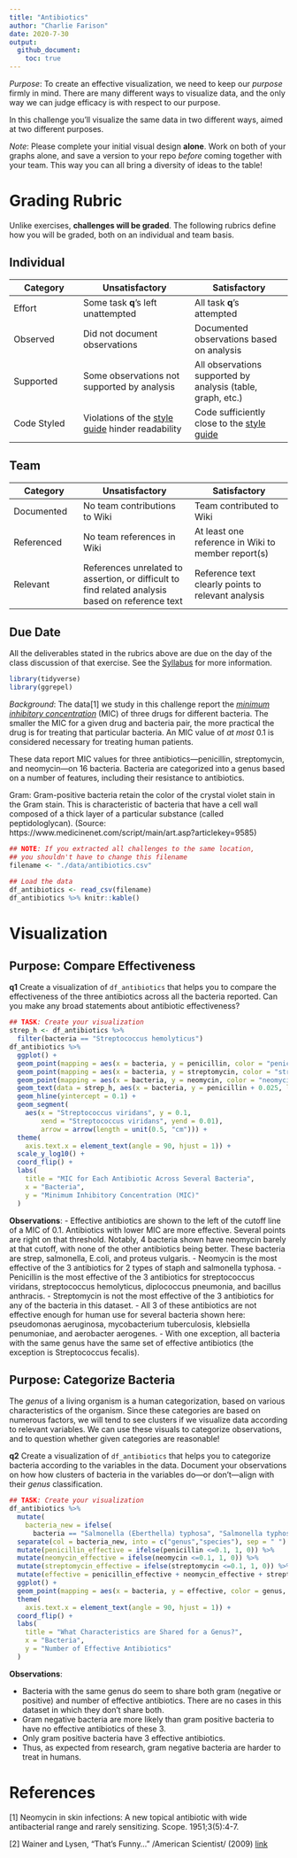 ```yaml
---
title: "Antibiotics"
author: "Charlie Farison"
date: 2020-7-30
output:
  github_document:
    toc: true
---
```


*Purpose*: To create an effective visualization, we need to keep our *purpose* firmly in mind. There are many different ways to visualize data, and the only way we can judge efficacy is with respect to our purpose.

In this challenge you'll visualize the same data in two different ways, aimed at two different purposes.

*Note*: Please complete your initial visual design **alone**. Work on both of your graphs alone, and save a version to your repo *before* coming together with your team. This way you can all bring a diversity of ideas to the table!

<!-- include-rubric -->
# Grading Rubric
<!-- -------------------------------------------------- -->

Unlike exercises, **challenges will be graded**. The following rubrics define how you will be graded, both on an individual and team basis.

## Individual
<!-- ------------------------- -->

| Category | Unsatisfactory | Satisfactory |
|----------|----------------|--------------|
| Effort | Some task __q__'s left unattempted | All task __q__'s attempted |
| Observed | Did not document observations | Documented observations based on analysis |
| Supported | Some observations not supported by analysis | All observations supported by analysis (table, graph, etc.) |
| Code Styled | Violations of the [style guide](https://style.tidyverse.org/) hinder readability | Code sufficiently close to the [style guide](https://style.tidyverse.org/) |

## Team
<!-- ------------------------- -->

| Category | Unsatisfactory | Satisfactory |
|----------|----------------|--------------|
| Documented | No team contributions to Wiki | Team contributed to Wiki |
| Referenced | No team references in Wiki | At least one reference in Wiki to member report(s) |
| Relevant | References unrelated to assertion, or difficult to find related analysis based on reference text | Reference text clearly points to relevant analysis |

## Due Date
<!-- ------------------------- -->

All the deliverables stated in the rubrics above are due on the day of the class discussion of that exercise. See the [Syllabus](https://docs.google.com/document/d/1jJTh2DH8nVJd2eyMMoyNGroReo0BKcJrz1eONi3rPSc/edit?usp=sharing) for more information.

```r
library(tidyverse)
library(ggrepel)

```

*Background*: The data[1] we study in this challenge report the [*minimum inhibitory concentration*](https://en.wikipedia.org/wiki/Minimum_inhibitory_concentration) (MIC) of three drugs for different bacteria. The smaller the MIC for a given drug and bacteria pair, the more practical the drug is for treating that particular bacteria. An MIC value of *at most* 0.1 is considered necessary for treating human patients.

These data report MIC values for three antibiotics---penicillin, streptomycin, and neomycin---on 16 bacteria. Bacteria are categorized into a genus based on a number of features, including their resistance to antibiotics.

Gram: Gram-positive bacteria retain the color of the crystal violet stain in the Gram stain. This is characteristic of bacteria that have a cell wall composed of a thick layer of a particular substance (called peptidologlycan). (Source: https://www.medicinenet.com/script/main/art.asp?articlekey=9585)

```r
## NOTE: If you extracted all challenges to the same location,
## you shouldn't have to change this filename
filename <- "./data/antibiotics.csv"

## Load the data
df_antibiotics <- read_csv(filename)
df_antibiotics %>% knitr::kable()
```

# Visualization
<!-- -------------------------------------------------- -->

## Purpose: Compare Effectiveness
<!-- ------------------------- -->

__q1__ Create a visualization of `df_antibiotics` that helps you to compare the effectiveness of the three antibiotics across all the bacteria reported. Can you make any broad statements about antibiotic effectiveness?

```r
## TASK: Create your visualization
strep_h <- df_antibiotics %>%
  filter(bacteria == "Streptococcus hemolyticus")
df_antibiotics %>%
  ggplot() +
  geom_point(mapping = aes(x = bacteria, y = penicillin, color = "penicillin")) +
  geom_point(mapping = aes(x = bacteria, y = streptomycin, color = "streptomycin")) +
  geom_point(mapping = aes(x = bacteria, y = neomycin, color = "neomycin")) +
  geom_text(data = strep_h, aes(x = bacteria, y = penicillin + 0.025, label = "Effective")) + 
  geom_hline(yintercept = 0.1) +
  geom_segment(
    aes(x = "Streptococcus viridans", y = 0.1, 
        xend = "Streptococcus viridans", yend = 0.01),
        arrow = arrow(length = unit(0.5, "cm"))) +
  theme(
    axis.text.x = element_text(angle = 90, hjust = 1)) +
  scale_y_log10() +
  coord_flip() +
  labs(
    title = "MIC for Each Antibiotic Across Several Bacteria",
    x = "Bacteria",
    y = "Minimum Inhibitory Concentration (MIC)"
  )
```

**Observations**:
- Effective antibiotics are shown to the left of the cutoff line of a MIC of 0.1. Antibiotics with lower MIC are more effective. Several points are right on that threshold. Notably, 4 bacteria shown have neomycin barely at that cutoff, with none of the other antibiotics being better. These bacteria are strep, salmonella, E.coli, and proteus vulgaris.
- Neomycin is the most effective of the 3 antibiotics for 2 types of staph and salmonella typhosa.
- Penicillin is the most effective of the 3 antibiotics for streptococcus viridans, streptococcus hemolyticus, diplococcus pneumonia, and bacillus anthracis.
- Streptomycin is not the most effective of the 3 antibiotics for any of the bacteria in this dataset.
- All 3 of these antibiotics are not effective enough for human use for several bacteria shown here: pseudomonas aeruginosa, mycobacterium tuberculosis, klebsiella penumoniae, and aerobacter aerogenes.
- With one exception, all bacteria with the same genus have the same set of effective antibiotics (the exception is Streptococcus fecalis).


## Purpose: Categorize Bacteria
<!-- ------------------------- -->

The *genus* of a living organism is a human categorization, based on various characteristics of the organism. Since these categories are based on numerous factors, we will tend to see clusters if we visualize data according to relevant variables. We can use these visuals to categorize observations, and to question whether given categories are reasonable!

__q2__ Create a visualization of `df_antibiotics` that helps you to categorize bacteria according to the variables in the data. Document your observations on how how clusters of bacteria in the variables do---or don't---align with their *genus* classification.

```r
## TASK: Create your visualization
df_antibiotics %>%
  mutate(
    bacteria_new = ifelse(
      bacteria == "Salmonella (Eberthella) typhosa", "Salmonella typhosa", bacteria)) %>%
  separate(col = bacteria_new, into = c("genus","species"), sep = " ")  %>%
  mutate(penicillin_effective = ifelse(penicillin <=0.1, 1, 0)) %>%
  mutate(neomycin_effective = ifelse(neomycin <=0.1, 1, 0)) %>%
  mutate(streptomycin_effective = ifelse(streptomycin <=0.1, 1, 0)) %>%
  mutate(effective = penicillin_effective + neomycin_effective + streptomycin_effective) %>%
  ggplot() +
  geom_point(mapping = aes(x = bacteria, y = effective, color = genus, shape = gram), size = 5) +
  theme(
    axis.text.x = element_text(angle = 90, hjust = 1)) +
  coord_flip() +
  labs(
    title = "What Characteristics are Shared for a Genus?",
    x = "Bacteria",
    y = "Number of Effective Antibiotics"
  )
```

**Observations**:

- Bacteria with the same genus do seem to share both gram (negative or positive) and number of effective antibiotics. There are no cases in this dataset in which they don't share both.
- Gram negative bacteria are more likely than gram positive bacteria to have no effective antibiotics of these 3.
- Only gram positive bacteria have 3 effective antibiotics.
- Thus, as expected from research, gram negative bacteria are harder to treat in humans.

# References
<!-- -------------------------------------------------- -->

[1] Neomycin in skin infections: A new topical antibiotic with wide antibacterial range and rarely sensitizing. Scope. 1951;3(5):4-7.

[2] Wainer and Lysen, "That's Funny..." /American Scientist/ (2009) [link](https://www.americanscientist.org/article/thats-funny)
